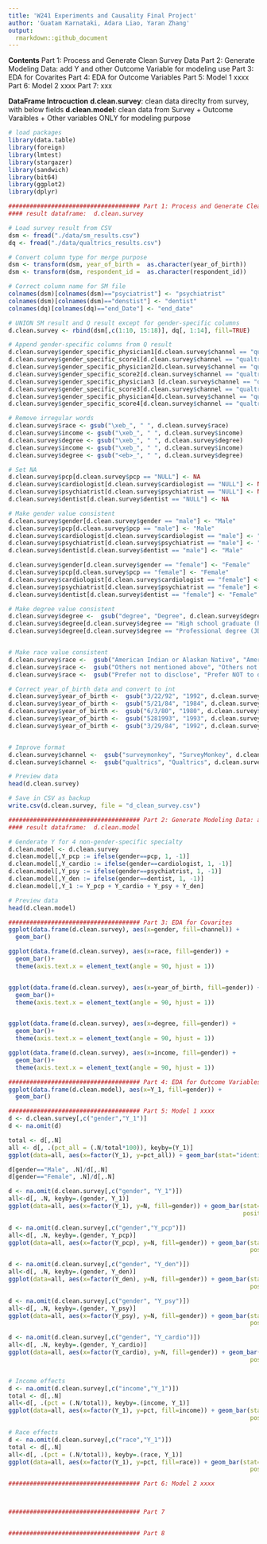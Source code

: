```yaml
---
title: 'W241 Experiments and Causality Final Project'
author: 'Guatam Karnataki, Adara Liao, Yaran Zhang' 
output:
  rmarkdown::github_document
---
```


**Contents**
Part 1: Process and Generate Clean Survey Data 
Part 2: Generate Modeling Data: add Y and other Outcome Variable for modeling use
Part 3: EDA for Covarites
Part 4: EDA for Outcome Variables
Part 5: Model 1 xxxx
Part 6: Model 2 xxxx
Part 7: xxx

**DataFrame Introcuction**
**d.clean.survey**: clean data direclty from survey, with below fields
**d.clean.model**: clean data from Survey + Outcome Varaibles + Other variables ONLY for modeling purpose


```r
# load packages 
library(data.table)
library(foreign)
library(lmtest)
library(stargazer)
library(sandwich)
library(bit64)
library(ggplot2)
library(dplyr)
```


```r
##################################### Part 1: Process and Generate Clean Survey Data 
#### result dataframe:  d.clean.survey

# Load survey result from CSV
dsm <- fread("./data/sm_results.csv")
dq <- fread("./data/qualtrics_results.csv")

# Convert column type for merge purpose
dsm <- transform(dsm, year_of_birth =  as.character(year_of_birth))
dsm <- transform(dsm, respondent_id =  as.character(respondent_id))

# Correct column name for SM file
colnames(dsm)[colnames(dsm)=="psyciatrist"] <- "psychiatrist"
colnames(dsm)[colnames(dsm)=="denstist"] <- "dentist"
colnames(dq)[colnames(dq)=="end_Date"] <- "end_date"

# UNION SM result and Q result except for gender-specific columns
d.clean.survey <- rbind(dsm[,c(1:10, 15:18)], dq[, 1:14], fill=TRUE)

# Append gender-specific columns from Q result
d.clean.survey$gender_specific_physician1[d.clean.survey$channel == "qualtrics"] <- "Female"
d.clean.survey$gender_specific_score1[d.clean.survey$channel == "qualtrics"]  <- coalesce(dq$urologist_score1, dq$obgyn_score1)
d.clean.survey$gender_specific_physician2[d.clean.survey$channel == "qualtrics"]  <- "Female"
d.clean.survey$gender_specific_score2[d.clean.survey$channel == "qualtrics"]  <- coalesce(dq$urologist_score2, dq$obgyn_score2)
d.clean.survey$gender_specific_physician3 [d.clean.survey$channel == "qualtrics"] <- "Male"
d.clean.survey$gender_specific_score3[d.clean.survey$channel == "qualtrics"]  <- coalesce(dq$urologist_score3, dq$obgyn_score3)
d.clean.survey$gender_specific_physician4[d.clean.survey$channel == "qualtrics"]  <- "Male"
d.clean.survey$gender_specific_score4[d.clean.survey$channel == "qualtrics"]  <- coalesce(dq$urologist_score4, dq$obgyn_score4)

# Remove irregular words
d.clean.survey$race <- gsub("\xeb_", " ", d.clean.survey$race)
d.clean.survey$income <- gsub("\xeb_", " ", d.clean.survey$income)
d.clean.survey$degree <- gsub("\xeb_", " ", d.clean.survey$degree)
d.clean.survey$income <- gsub("\xeb_", " ", d.clean.survey$income)
d.clean.survey$degree <- gsub("<eb>_", " ", d.clean.survey$degree)

# Set NA
d.clean.survey$pcp[d.clean.survey$pcp == "NULL"] <- NA
d.clean.survey$cardiologist[d.clean.survey$cardiologist == "NULL"] <- NA
d.clean.survey$psychiatrist[d.clean.survey$psychiatrist == "NULL"] <- NA
d.clean.survey$dentist[d.clean.survey$dentist == "NULL"] <- NA

# Make gender value consistent
d.clean.survey$gender[d.clean.survey$gender == "male"] <- "Male"
d.clean.survey$pcp[d.clean.survey$pcp == "male"] <- "Male"
d.clean.survey$cardiologist[d.clean.survey$cardiologist == "male"] <- "Male"
d.clean.survey$psychiatrist[d.clean.survey$psychiatrist == "male"] <- "Male"
d.clean.survey$dentist[d.clean.survey$dentist == "male"] <- "Male"

d.clean.survey$gender[d.clean.survey$gender == "female"] <- "Female"
d.clean.survey$pcp[d.clean.survey$pcp == "female"] <- "Female"
d.clean.survey$cardiologist[d.clean.survey$cardiologist == "female"] <- "Female"
d.clean.survey$psychiatrist[d.clean.survey$psychiatrist == "female"] <- "Female"
d.clean.survey$dentist[d.clean.survey$dentist == "female"] <- "Female"

# Make degree value consistent
d.clean.survey$degree <-  gsub("degree", "Degree", d.clean.survey$degree)
d.clean.survey$degree[d.clean.survey$degree == "High school graduate (high school diploma or equivalent including GED)"] <-  "High School Graduate"
d.clean.survey$degree[d.clean.survey$degree == "Professional degree (JD, MD)"] <-  "Professional Degree (MD, JD etc.)"


# Make race value consistent
d.clean.survey$race <-  gsub("American Indian or Alaskan Native", "American Indian or Alaska Native", d.clean.survey$race)
d.clean.survey$race <-  gsub("Others not mentioned above", "Others not mentioned", d.clean.survey$race)
d.clean.survey$race <-  gsub("Prefer not to disclose", "Prefer NOT to disclose", d.clean.survey$race)

# Correct year_of_birth data and convert to int
d.clean.survey$year_of_birth <-  gsub("3/22/92", "1992", d.clean.survey$year_of_birth)
d.clean.survey$year_of_birth <-  gsub("5/21/84", "1984", d.clean.survey$year_of_birth)
d.clean.survey$year_of_birth <-  gsub("6/3/80", "1980", d.clean.survey$year_of_birth)
d.clean.survey$year_of_birth <-  gsub("5281993", "1993", d.clean.survey$year_of_birth)
d.clean.survey$year_of_birth <-  gsub("3/29/84", "1992", d.clean.survey$year_of_birth)


# Improve format
d.clean.survey$channel <-  gsub("surveymonkey", "SurveyMonkey", d.clean.survey$channel)
d.clean.survey$channel <-  gsub("qualtrics", "Qualtrics", d.clean.survey$channel)

# Preview data
head(d.clean.survey)

# Save in CSV as backup
write.csv(d.clean.survey, file = "d_clean_survey.csv")

```


```r
##################################### Part 2: Generate Modeling Data: add Y and other Outcome Variable for modeling use
#### result dataframe:  d.clean.model

# Genderate Y for 4 non-gender-specific specialty
d.clean.model <- d.clean.survey
d.clean.model[,Y_pcp := ifelse(gender==pcp, 1, -1)]
d.clean.model[,Y_cardio := ifelse(gender==cardiologist, 1, -1)]
d.clean.model[,Y_psy := ifelse(gender==psychiatrist, 1, -1)]
d.clean.model[,Y_den := ifelse(gender==dentist, 1, -1)]
d.clean.model[,Y_1 := Y_pcp + Y_cardio + Y_psy + Y_den]

# Preview data
head(d.clean.model)

```

```r

##################################### Part 3: EDA for Covarites 
ggplot(data.frame(d.clean.survey), aes(x=gender, fill=channel)) +
  geom_bar() 

ggplot(data.frame(d.clean.survey), aes(x=race, fill=gender)) +
  geom_bar()+ 
  theme(axis.text.x = element_text(angle = 90, hjust = 1))


ggplot(data.frame(d.clean.survey), aes(x=year_of_birth, fill=gender)) +
  geom_bar()+ 
  theme(axis.text.x = element_text(angle = 90, hjust = 1))


ggplot(data.frame(d.clean.survey), aes(x=degree, fill=gender)) +
  geom_bar()+ 
  theme(axis.text.x = element_text(angle = 90, hjust = 1))

ggplot(data.frame(d.clean.survey), aes(x=income, fill=gender)) +
  geom_bar()+ 
  theme(axis.text.x = element_text(angle = 90, hjust = 1))


```

```r
##################################### Part 4: EDA for Outcome Variables 
ggplot(data.frame(d.clean.model), aes(x=Y_1, fill=gender)) +
  geom_bar() 

```


```r
##################################### Part 5: Model 1 xxxx
d <- d.clean.survey[,c("gender","Y_1")]
d <- na.omit(d)

total <- d[,.N]
all <- d[, .(pct_all = (.N/total*100)), keyby=(Y_1)]
ggplot(data=all, aes(x=factor(Y_1), y=pct_all)) + geom_bar(stat="identity")
```
```r
d[gender=="Male", .N]/d[,.N]
d[gender=="Female", .N]/d[,.N]

d <- na.omit(d.clean.survey[,c("gender", "Y_1")])
all<-d[, .N, keyby=.(gender, Y_1)]
ggplot(data=all, aes(x=factor(Y_1), y=N, fill=gender)) + geom_bar(stat="identity", 
                                                                  position=position_dodge())
```

```r
d <- na.omit(d.clean.survey[,c("gender","Y_pcp")])
all<-d[, .N, keyby=.(gender, Y_pcp)]
ggplot(data=all, aes(x=factor(Y_pcp), y=N, fill=gender)) + geom_bar(stat="identity",
                                                                    position=position_dodge())

d <- na.omit(d.clean.survey[,c("gender", "Y_den")])
all<-d[, .N, keyby=.(gender, Y_den)]
ggplot(data=all, aes(x=factor(Y_den), y=N, fill=gender)) + geom_bar(stat="identity",
                                                                    position=position_dodge())

d <- na.omit(d.clean.survey[,c("gender", "Y_psy")])
all<-d[, .N, keyby=.(gender, Y_psy)]
ggplot(data=all, aes(x=factor(Y_psy), y=N, fill=gender)) + geom_bar(stat="identity",
                                                                    position=position_dodge())

d <- na.omit(d.clean.survey[,c("gender", "Y_cardio")])
all<-d[, .N, keyby=.(gender, Y_cardio)]
ggplot(data=all, aes(x=factor(Y_cardio), y=N, fill=gender)) + geom_bar(stat="identity",
                                                                    position=position_dodge())



```
```r
# Income effects
d <- na.omit(d.clean.survey[,c("income","Y_1")])
total <- d[,.N]
all<-d[, .(pct = (.N/total)), keyby=.(income, Y_1)]
ggplot(data=all, aes(x=factor(Y_1), y=pct, fill=income)) + geom_bar(stat="identity",
                                                                    position=position_dodge())
```
```r
# Race effects
d <- na.omit(d.clean.survey[,c("race","Y_1")])
total <- d[,.N]
all<-d[, .(pct = (.N/total)), keyby=.(race, Y_1)]
ggplot(data=all, aes(x=factor(Y_1), y=pct, fill=race)) + geom_bar(stat="identity",
                                                                    position=position_dodge())
```



```r

##################################### Part 6: Model 2 xxxx




```

```r

##################################### Part 7



```

```r

##################################### Part 8



```